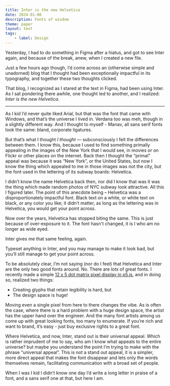```yaml
---
title: Inter is the new Helvetica
date: 2024-01-06
description: Fonts of wisdom
theme: paper
layout: text
tags:
    - label: Design
---
```


Yesterday, I had to do something in Figma after a hiatus, and got to see Inter
again, and because of the break, anew, when I created a new file.

Just a few hours ago though, I’d come across an (otherwise simple and unadorned)
blog that I thought had been exceptionally impactful in its typography, and
together these two thoughts clicked.

That blog, I recognized as I stared at the text in Figma, had been using Inter.
As I sat pondering there awhile, one thought led to another, and I realized:
_Inter is the new Helvetica_.

---

As I kid I’d never quite liked Arial, but that was the font that came with
Windows, and that’s the universe I lived in. Verdana too was meh, though in a
slightly different way. And I thought to myself - Manav, all sans serif fonts
look the same: bland, corporate ligatures.

But that’s what I thought _I thought_ — subconsciously I felt the differences
between them. I know this, because I used to find something primally appealing
in the images of the New York that I would see, in movies or on Flickr or other
places on the internet. Back then I thought the “primal” appeal was because it
was “New York”, or the United States, but now I know the thing which appealed to
me in those images was not the city, but the font used in the lettering of its
subway boards: Helvetica.

I didn’t know the name Helvetica back then, nor did I know that was it was the
thing which made random photos of NYC subway look attractive. All this I figured
later. The point of this anecdote being – Helvetica was a disproportionately
impactful font. Black text on a white, or white text on black, or any color you
like; it didn’t matter, as long as the lettering was in Helvetica, you would get
your point across.

Now over the years, Helvetica has stopped biting the same. This is just because
of over-exposure to it. The font hasn't changed, it is I who am no longer as
wide eyed.

Inter gives me that same feeling, again.

Typeset anything in Inter, and you may manage to make it look bad, but you’ll
still manage to get your point across.

To be absolutely clear, I’m not saying (nor do I feel) that Helvetica and Inter
are the only two good fonts around. No. There are _lots_ of great fonts. I
recently made a simple [12 x 5 dot matrix pixel display in p5.js](/gen24/4), and
in doing so, realized two things:

- Creating glyphs that retain legibility is hard, but
- The design space is huge!

Moving even a single pixel from here to there changes the vibe. As is often the
case, where there is a hard problem with a huge design space, the artist has the
upper hand over the engineer. And the many font artists among us come up with
great looking fonts, too many to enumerate. If you’re rich and want to brand,
it’s easy - just buy exclusive rights to a great font.

Where Helvetica, and now, Inter, stand out is their universal appeal. Which is
rather imprudent of me to say, who am I know what appeals to the entire
universe? but maybe you understand the point I’m trying to make with the phrase
“universal appeal”. This is not a stand out appeal, it is a simpler, more direct
appeal that makes the font disappear and lets only the words themselves remain,
facilitating communication with a broad set of people.

When I was I kid I didn’t know one day I’d write a long letter in praise of a
font, and a sans serif one at that, but here I am.
